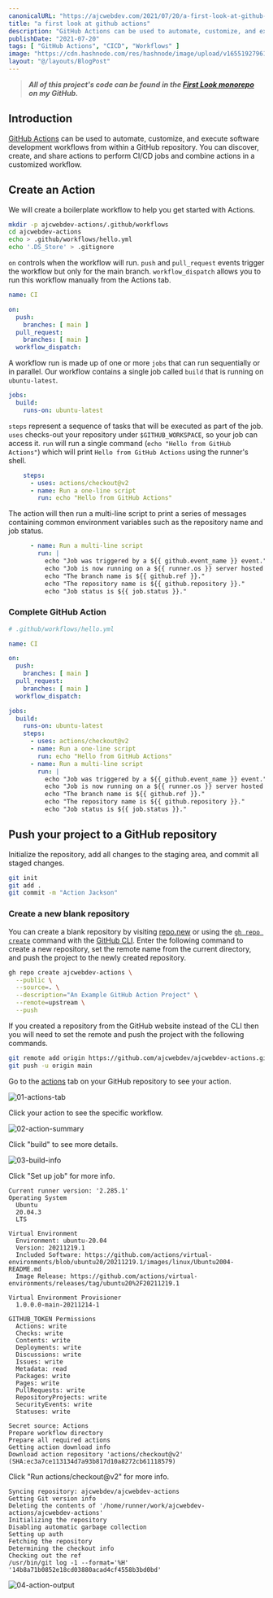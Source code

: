 ```yaml
---
canonicalURL: "https://ajcwebdev.com/2021/07/20/a-first-look-at-github-actions"
title: "a first look at github actions"
description: "GitHub Actions can be used to automate, customize, and execute software development workflows from within a GitHub repository."
publishDate: "2021-07-20"
tags: [ "GitHub Actions", "CICD", "Workflows" ]
image: "https://cdn.hashnode.com/res/hashnode/image/upload/v1655192796160/hF-RmeiBJ.png"
layout: "@/layouts/BlogPost"
---
```


> ___All of this project's code can be found in the [First Look monorepo](https://github.com/ajcwebdev/a-first-look/tree/main/deployment/actions/) on my GitHub.___

## Introduction

[GitHub Actions](https://docs.github.com/en/actions) can be used to automate, customize, and execute software development workflows from within a GitHub repository. You can discover, create, and share actions to perform CI/CD jobs and combine actions in a customized workflow.

## Create an Action

We will create a boilerplate workflow to help you get started with Actions.

```bash
mkdir -p ajcwebdev-actions/.github/workflows
cd ajcwebdev-actions
echo > .github/workflows/hello.yml
echo '.DS_Store' > .gitignore
```

`on` controls when the workflow will run. `push` and `pull_request` events trigger the workflow but only for the main branch. `workflow_dispatch` allows you to run this workflow manually from the Actions tab.

```yaml
name: CI

on:
  push:
    branches: [ main ]
  pull_request:
    branches: [ main ]
  workflow_dispatch:
```

A workflow run is made up of one or more `jobs` that can run sequentially or in parallel. Our workflow contains a single job called `build` that is running on `ubuntu-latest`.

```yaml
jobs:
  build:
    runs-on: ubuntu-latest
```

`steps` represent a sequence of tasks that will be executed as part of the job. `uses` checks-out your repository under `$GITHUB_WORKSPACE`, so your job can access it. `run` will run a single command (`echo "Hello from GitHub Actions"`) which will print `Hello from GitHub Actions` using the runner's shell.

```yaml
    steps:
      - uses: actions/checkout@v2
      - name: Run a one-line script
        run: echo "Hello from GitHub Actions"
```

The action will then run a multi-line script to print a series of messages containing common environment variables such as the repository name and job status.

```yaml
      - name: Run a multi-line script
        run: |
          echo "Job was triggered by a ${{ github.event_name }} event."
          echo "Job is now running on a ${{ runner.os }} server hosted on GitHub."
          echo "The branch name is ${{ github.ref }}."
          echo "The repository name is ${{ github.repository }}."
          echo "Job status is ${{ job.status }}."
```

### Complete GitHub Action

```yaml
# .github/workflows/hello.yml

name: CI

on:
  push:
    branches: [ main ]
  pull_request:
    branches: [ main ]
  workflow_dispatch:

jobs:
  build:
    runs-on: ubuntu-latest
    steps:
      - uses: actions/checkout@v2
      - name: Run a one-line script
        run: echo "Hello from GitHub Actions"
      - name: Run a multi-line script
        run: |
          echo "Job was triggered by a ${{ github.event_name }} event."
          echo "Job is now running on a ${{ runner.os }} server hosted on GitHub."
          echo "The branch name is ${{ github.ref }}."
          echo "The repository name is ${{ github.repository }}."
          echo "Job status is ${{ job.status }}."
```

## Push your project to a GitHub repository

Initialize the repository, add all changes to the staging area, and commit all staged changes.

```bash
git init
git add .
git commit -m "Action Jackson"
```

### Create a new blank repository

You can create a blank repository by visiting [repo.new](https://repo.new) or using the [`gh repo create`](https://cli.github.com/manual/gh_repo_create) command with the [GitHub CLI](https://cli.github.com/). Enter the following command to create a new repository, set the remote name from the current directory, and push the project to the newly created repository.

```bash
gh repo create ajcwebdev-actions \
  --public \
  --source=. \
  --description="An Example GitHub Action Project" \
  --remote=upstream \
  --push
```

If you created a repository from the GitHub website instead of the CLI then you will need to set the remote and push the project with the following commands.

```bash
git remote add origin https://github.com/ajcwebdev/ajcwebdev-actions.git
git push -u origin main
```

Go to the [actions](https://github.com/ajcwebdev/ajcwebdev-actions/actions) tab on your GitHub repository to see your action.

![01-actions-tab](https://dev-to-uploads.s3.amazonaws.com/uploads/articles/mj69m00h1i0xr6cgp8o7.png)

Click your action to see the specific workflow.

![02-action-summary](https://dev-to-uploads.s3.amazonaws.com/uploads/articles/ly6c0e9yqyrokel278l7.png)

Click "build" to see more details.

![03-build-info](https://dev-to-uploads.s3.amazonaws.com/uploads/articles/gkpq3ymt5qcbk29bu2gr.png)

Click "Set up job" for more info.

```
Current runner version: '2.285.1'
Operating System
  Ubuntu
  20.04.3
  LTS

Virtual Environment
  Environment: ubuntu-20.04
  Version: 20211219.1
  Included Software: https://github.com/actions/virtual-environments/blob/ubuntu20/20211219.1/images/linux/Ubuntu2004-README.md
  Image Release: https://github.com/actions/virtual-environments/releases/tag/ubuntu20%2F20211219.1

Virtual Environment Provisioner
  1.0.0.0-main-20211214-1

GITHUB_TOKEN Permissions
  Actions: write
  Checks: write
  Contents: write
  Deployments: write
  Discussions: write
  Issues: write
  Metadata: read
  Packages: write
  Pages: write
  PullRequests: write
  RepositoryProjects: write
  SecurityEvents: write
  Statuses: write

Secret source: Actions
Prepare workflow directory
Prepare all required actions
Getting action download info
Download action repository 'actions/checkout@v2' (SHA:ec3a7ce113134d7a93b817d10a8272cb61118579)
```

Click "Run actions/checkout@v2" for more info.

```
Syncing repository: ajcwebdev/ajcwebdev-actions
Getting Git version info
Deleting the contents of '/home/runner/work/ajcwebdev-actions/ajcwebdev-actions'
Initializing the repository
Disabling automatic garbage collection
Setting up auth
Fetching the repository
Determining the checkout info
Checking out the ref
/usr/bin/git log -1 --format='%H'
'14b8a71b0852e18cd03880acad4cf4558b3bd0bd'
```

![04-action-output](https://dev-to-uploads.s3.amazonaws.com/uploads/articles/szzpmt3s68cea1il4bkm.png)